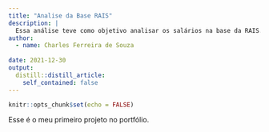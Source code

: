 ```yaml
---
title: "Analise da Base RAIS"
description: |
  Essa análise teve como objetivo analisar os salários na base da RAIS. Esse projeto foi feito na Semana Data Sciente na Prática da Curso-R.
author:
  - name: Charles Ferreira de Souza
   
date: 2021-12-30
output:
  distill::distill_article:
    self_contained: false
---
```



```r
knitr::opts_chunk$set(echo = FALSE)
```

Esse é o meu primeiro projeto no portfólio.



